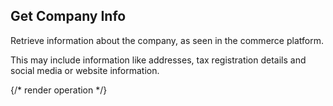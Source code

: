 ## Get Company Info

Retrieve information about the company, as seen in the commerce platform.

This may include information like addresses, tax registration details and social media or website information.

{/* render operation */}
